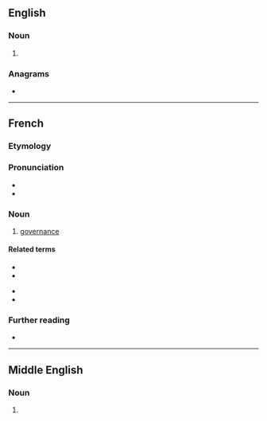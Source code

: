 ==English==

===Noun===
{{en-noun|~}}

# {{obsolete form of|en|governance}}

===Anagrams===
* {{anagrams|en|a=aceegnnoruv|governaunce}}

----

==French==

===Etymology===
{{rfe|fr}}

===Pronunciation===
* {{IPA|fr|/ɡu.vɛʁ.nɑ̃s/}}
* {{rhymes|fr|ɑ̃s}}

===Noun===
{{fr-noun|f}}

# [[governance]]

====Related terms====
{{rel-top}}
* {{l|fr|gouvernant|gloss=governing}}
* {{l|fr|gouvernement|gloss=government}}
{{rel-mid}}
* {{l|fr|gouverner|gloss=to govern; to steer}}
* {{l|fr|gouverneur|gloss=governor}}
{{rel-bottom}}

===Further reading===
* {{R:TLFi}}

----

==Middle English==

===Noun===
{{head|enm|noun}}

# {{alternative form of|enm|governaunce}}
